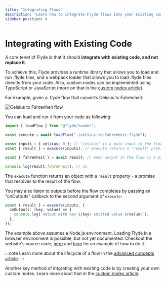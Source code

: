 ```yaml
---
title: "Integrating Flows"
description: "Learn how to integrate Flyde flows into your existing codebase"
sidebar_position: 4
---
```


# Integrating with Existing Code

A core tenet of Flyde is that it should **integrate with existing code, and not replace it**.

To achieve this, Flyde provides a runtime library that allows you to load and run .flyde files, and a webpack loader that allows you to load .flyde files directly from your code. Also, custom nodes can be implemented using TypeScript or JavaScript (more on that in the [custom nodes article](/docs/custom-nodes)).

For example, given a .flyde flow that converts Celsius to Fahrenheit:

![Celsius to Fahrenheit flow](/docs/cel-to-fah.png)

You can load and run it from your code as following:

```ts
import { loadFlow } from "@flyde/loader";

const execute = await loadFlow("./celsius-to-fahrenheit.flyde");

const inputs = { celsius: 0 }; // "celcius" is a main input in the flow, therefore it must be provided when executing the flow
const { result } = execute(inputs); // execute returns a "result" promise, along with a cleanup function that can be used to cancel the execution.

const { fahrenheit } = await result; // each output in the flow is a property on the result object

console.log(result.fahrenheit); // 32
```

The `execute` function returns an object with a `result` property - a promise that resolves to the result of the flow.

You may also listen to outputs before the flow completes by passing an "onOutputs" callback to the second argument of `execute`:

```ts
const { result } = execute(inputs, {
  onOutputs: (key, value) => {
    console.log(`output with key ${key} emitted value ${value}`);
  },
});
```

The example above assumes a Node.js environment. Loading Flyde in a browser environment is possible, but not yet documented. Checkout the website's source code, [here](https://github.com/flydelabs/flyde/blob/main/website/src/pages/_examples.ts) and [here](https://github.com/flydelabs/flyde/blob/main/website/docusaurus.config.js#L18) for an example of how to do it.

:::note
Learn more about the lifecycle of a flow in the [advanced concepts article](./advanced-concepts).
:::

Another key method of intgrating with existing code is by creating your own custom nodes. Learn more about that in the [custom nodes article](/docs/custom-nodes).